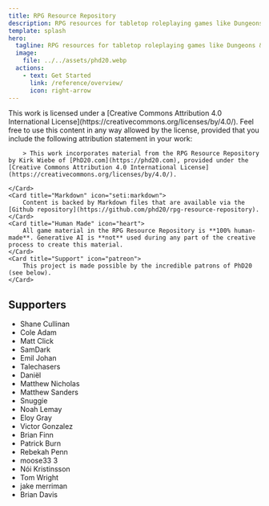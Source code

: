```yaml
---
title: RPG Resource Repository
description: RPG resources for tabletop roleplaying games like Dungeons & Dragons.
template: splash
hero:
  tagline: RPG resources for tabletop roleplaying games like Dungeons & Dragons.
  image:
    file: ../../assets/phd20.webp
  actions:
    - text: Get Started
      link: /reference/overview/
      icon: right-arrow
---
```



<CardGrid>
	<Card title="Creative Commons" icon="open-book">
		This work is licensed under a [Creative Commons Attribution 4.0 International License](https://creativecommons.org/licenses/by/4.0/). Feel free to use this content in any way allowed by the license, provided that you include the following attribution statement in your work:

		> This work incorporates material from the RPG Resource Repository by Kirk Wiebe of [PhD20.com](https://phd20.com), provided under the [Creative Commons Attribution 4.0 International License](https://creativecommons.org/licenses/by/4.0/).

	</Card>
	<Card title="Markdown" icon="seti:markdown">
		Content is backed by Markdown files that are available via the [Github repository](https://github.com/phd20/rpg-resource-repository).
	</Card>
	<Card title="Human Made" icon="heart">
		All game material in the RPG Resource Repository is **100% human-made**. Generative AI is **not** used during any part of the creative process to create this material.
	</Card>
	<Card title="Support" icon="patreon">
		This project is made possible by the incredible patrons of PhD20 (see below).
	</Card>
</CardGrid>

## Supporters

- Shane Cullinan
- Cole Adam
- Matt Click
- SamDark
- Emil Johan
- Talechasers
- Daniël
- Matthew Nicholas
- Matthew Sanders
- Snuggie
- Noah Lemay
- Eloy Gray
- Victor Gonzalez
- Brian Finn
- Patrick Burn
- Rebekah Penn
- moose33 3
- Nói Kristinsson
- Tom Wright
- jake merriman
- Brian Davis